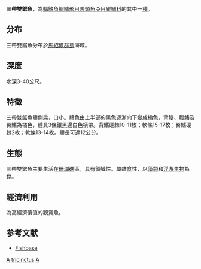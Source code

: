 {{Speciesbox 
| genus = Amphiprion
| species = tricinctus
| status = LC
| status_system = IUCN3.1
| authority = [[Schultz|Schultz]] & [[Welander|Welander]], 1953
| synonyms = 
}}

'''三帶雙鋸魚'''，為[[輻鰭魚綱|輻鰭魚綱]][[鱸形目|鱸形目]][[隆頭魚亞目|隆頭魚亞目]][[雀鯛科|雀鯛科]]的其中一[[種|種]]。

==分布==
三帶雙鋸魚分布於[[馬紹爾群島|馬紹爾群島]]海域。

==深度==
水深3-40公尺。

==特徵==
三帶雙鋸魚體側扁，口小。體色由上半部的黑色逐漸向下變成橘色，背鰭、腹鰭及臀鰭為橘色，體具3條鑲黑邊白色橫帶。背鰭硬棘10-11枚；軟條15-17枚；臀鰭硬棘2枚；軟條13-14枚。體長可達12公分。

==生態==
三帶雙鋸魚主要生活在[[珊瑚礁|珊瑚礁]]區，具有領域性。屬雜食性，以[[藻類|藻類]]和[[浮游生物|浮游生物]]為食。

==經濟利用==
為高經濟價值的觀賞魚。

==参考文献==
* [http://www.fishbase.org/ Fishbase]{{Wayback|url=http://www.fishbase.org/ |date=20171017132213 }}
{{Taxonbar|from=Q304249}}

[[Category:觀賞魚|A]]
[[Category:双锯鱼属|tricinctus]]
[[Category:1953年描述的鱼类|A]]